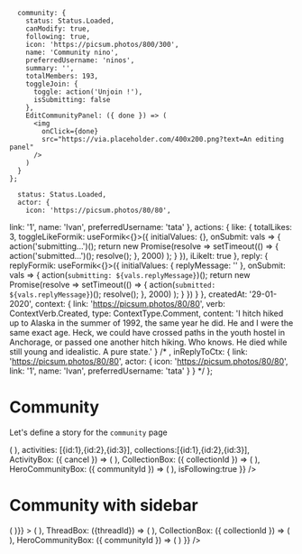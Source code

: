 

      community: {
        status: Status.Loaded,
        canModify: true,
        following: true,
        icon: 'https://picsum.photos/800/300',
        name: 'Community nino',
        preferredUsername: 'ninos',
        summary: '',
        totalMembers: 193,
        toggleJoin: {
          toggle: action('Unjoin !'),
          isSubmitting: false
        },
        EditCommunityPanel: ({ done }) => (
          <img
            onClick={done}
            src="https://via.placeholder.com/400x200.png?text=An editing panel"
          />
        )
      }
    };

      status: Status.Loaded,
      actor: {
        icon: 'https://picsum.photos/80/80',
  link: '1',
  name: 'Ivan',
  preferredUsername: 'tata'
  },
      actions: {
      like: {
    totalLikes: 3,
    toggleLikeFormik: useFormik<{}>({
      initialValues: {},
      onSubmit: vals => {
        action('submitting...')();
        return new Promise(resolve =>
          setTimeout(() => {
            action('submitted...')();
            resolve();
          }, 2000)
        );
      }
    }),
    iLikeIt: true
  },
  reply: {
    replyFormik: useFormik<{}>({
      initialValues: { replyMessage: '' },
      onSubmit: vals => {
        action(`submitting: ${vals.replyMessage}`)();
        return new Promise(resolve =>
          setTimeout(() => {
            action(`submitted: ${vals.replyMessage}`)();
            resolve();
          }, 2000)
        );
      }
    })
  }
  },
      createdAt: '29-01-2020',
      context: {
        link: 'https://picsum.photos/80/80',
        verb: ContextVerb.Created,
        type: ContextType.Comment,
        content: 'I hitch hiked up to Alaska in the summer of 1992, the same year he did. He and I were the same exact age. Heck, we could have crossed paths in the youth hostel in Anchorage, or passed one another hitch hiking. Who knows. He died while still young and idealistic. A pure state.'
      } /* ,
      inReplyToCtx: {
        link: 'https://picsum.photos/80/80',
        actor: {
        icon: 'https://picsum.photos/80/80',
  link: '1',
  name: 'Ivan',
  preferredUsername: 'tata'
  }
      } */
    };



<Meta title="Pages|Community" component={Community}/>



# Community
Let's define a story for the `community` page

<Preview>
  <Story name="community page">
    <Community {...{
                threads: [{id:1},{id:2},{id:3}],
                ThreadBox: ({threadId}) => (
                    <ActivityPreview {...activityPreviewProps}  />
                ),
                activities: [{id:1},{id:2},{id:3}],
                collections:[{id:1},{id:2},{id:3}],
                ActivityBox: ({ cancel }) => (
                    <ActivityPreview {...activityPreviewProps} />
                ),
                CollectionBox: ({ collectionId }) => (
           <CollectionPreview
              id="1"
              icon="https://i.picsum.photos/id/911/80/80.jpg"
              name="Beatiful landscapes"
              summary="There are only two ways to live your life. One is as though nothing is a miracle. The other is as though everything is a miracle"
              totalResources={12}
            />
        ),
        HeroCommunityBox: ({ communityId }) => (
        <HeroCommunity {...communityProps}/>
      ),
      isFollowing:true
    }} />
  </Story>
</Preview>


# Community with sidebar


<Preview>
  <Story name="community with sidebar page">
    <WithSidebar
      {...{SidebarBox: ({userId}) => (
        <Sidebar sidebar={SidebarProps} />
      )}}
    >
        <Community {...{
            threads: [{id:1},{id:2},{id:3}],
            activities: [{id:1},{id:2},{id:3}],
            collections:[{id:1},{id:2},{id:3}],
            ActivityBox: ({ cancel }) => (
             <ActivityPreview {...activityPreviewProps} />
            ),
            ThreadBox: ({threadId}) => (
             <ActivityPreview {...activityPreviewProps} />
            ),
            CollectionBox: ({ collectionId }) => (
<CollectionPreview
id="1"
icon="https://i.picsum.photos/id/911/80/80.jpg"
name="Beatiful landscapes"
summary="There are only two ways to live your life. One is as though nothing is a miracle. The other is as though everything is a miracle"
totalResources={12}
/>
),
HeroCommunityBox: ({ communityId }) => (
<HeroCommunity {...communityProps}/>
)
}} />
    </WithSidebar>
  </Story>
</Preview>

